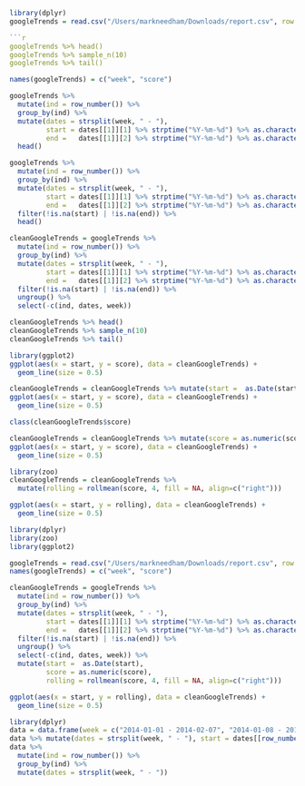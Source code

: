 ```r
library(dplyr)
googleTrends = read.csv("/Users/markneedham/Downloads/report.csv", row.names=NULL)

```r
googleTrends %>% head()
googleTrends %>% sample_n(10)
googleTrends %>% tail()
```

```r
names(googleTrends) = c("week", "score")
```

```r
googleTrends %>% 
  mutate(ind = row_number()) %>% 
  group_by(ind) %>%
  mutate(dates = strsplit(week, " - "),
         start = dates[[1]][1] %>% strptime("%Y-%m-%d") %>% as.character(),
         end =   dates[[1]][2] %>% strptime("%Y-%m-%d") %>% as.character()) %>%
  head()
```

```r
googleTrends %>% 
  mutate(ind = row_number()) %>% 
  group_by(ind) %>%
  mutate(dates = strsplit(week, " - "),
         start = dates[[1]][1] %>% strptime("%Y-%m-%d") %>% as.character(),
         end =   dates[[1]][2] %>% strptime("%Y-%m-%d") %>% as.character()) %>%
  filter(!is.na(start) | !is.na(end)) %>% 
  head()

```

```r
cleanGoogleTrends = googleTrends %>% 
  mutate(ind = row_number()) %>% 
  group_by(ind) %>%
  mutate(dates = strsplit(week, " - "),
         start = dates[[1]][1] %>% strptime("%Y-%m-%d") %>% as.character(),
         end =   dates[[1]][2] %>% strptime("%Y-%m-%d") %>% as.character()) %>%
  filter(!is.na(start) | !is.na(end)) %>%
  ungroup() %>%
  select(-c(ind, dates, week))

cleanGoogleTrends %>% head()
cleanGoogleTrends %>% sample_n(10)
cleanGoogleTrends %>% tail()
```

```r
library(ggplot2)
ggplot(aes(x = start, y = score), data = cleanGoogleTrends) + 
  geom_line(size = 0.5)
```

```r
cleanGoogleTrends = cleanGoogleTrends %>% mutate(start =  as.Date(start))
ggplot(aes(x = start, y = score), data = cleanGoogleTrends) + 
  geom_line(size = 0.5)
```

```r
class(cleanGoogleTrends$score)
```

```r
cleanGoogleTrends = cleanGoogleTrends %>% mutate(score = as.numeric(score))
ggplot(aes(x = start, y = score), data = cleanGoogleTrends) + 
  geom_line(size = 0.5)
```

```r
library(zoo)
cleanGoogleTrends = cleanGoogleTrends %>% 
  mutate(rolling = rollmean(score, 4, fill = NA, align=c("right")))

ggplot(aes(x = start, y = rolling), data = cleanGoogleTrends) + 
  geom_line(size = 0.5)
```


```r
library(dplyr)
library(zoo)
library(ggplot2)

googleTrends = read.csv("/Users/markneedham/Downloads/report.csv", row.names=NULL)
names(googleTrends) = c("week", "score")

cleanGoogleTrends = googleTrends %>% 
  mutate(ind = row_number()) %>% 
  group_by(ind) %>%
  mutate(dates = strsplit(week, " - "),
         start = dates[[1]][1] %>% strptime("%Y-%m-%d") %>% as.character(),
         end =   dates[[1]][2] %>% strptime("%Y-%m-%d") %>% as.character()) %>%
  filter(!is.na(start) | !is.na(end)) %>%
  ungroup() %>%
  select(-c(ind, dates, week)) %>%
  mutate(start =  as.Date(start),
         score = as.numeric(score),
         rolling = rollmean(score, 4, fill = NA, align=c("right")))

ggplot(aes(x = start, y = rolling), data = cleanGoogleTrends) + 
  geom_line(size = 0.5)
```

```r
library(dplyr)
data = data.frame(week = c("2014-01-01 - 2014-02-07", "2014-01-08 - 2014-02-14", "foo"), stringsAsFactors=FALSE)
data %>% mutate(dates = strsplit(week, " - "), start = dates[[row_number()]])
data %>% 
  mutate(ind = row_number()) %>% 
  group_by(ind) %>%
  mutate(dates = strsplit(week, " - "))
```